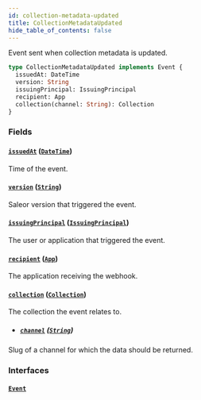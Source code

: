 ```yaml
---
id: collection-metadata-updated
title: CollectionMetadataUpdated
hide_table_of_contents: false
---
```


Event sent when collection metadata is updated.

```graphql
type CollectionMetadataUpdated implements Event {
  issuedAt: DateTime
  version: String
  issuingPrincipal: IssuingPrincipal
  recipient: App
  collection(channel: String): Collection
}
```

### Fields

#### [`issuedAt`](#) ([`DateTime`](../../../developer/api-reference/scalars/date-time))

Time of the event.

#### [`version`](#) ([`String`](../../../developer/api-reference/scalars/string))

Saleor version that triggered the event.

#### [`issuingPrincipal`](#) ([`IssuingPrincipal`](../../../developer/api-reference/unions/issuing-principal))

The user or application that triggered the event.

#### [`recipient`](#) ([`App`](../../../developer/api-reference/objects/app))

The application receiving the webhook.

#### [`collection`](#) ([`Collection`](../../../developer/api-reference/objects/collection))

The collection the event relates to.

- ##### [`channel`](#) ([`String`](../../../developer/api-reference/scalars/string))

Slug of a channel for which the data should be returned.

### Interfaces

#### [`Event`](../../../developer/api-reference/interfaces/event)
